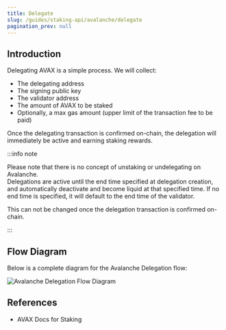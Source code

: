 ```yaml
---
title: Delegate
slug: /guides/staking-api/avalanche/delegate
pagination_prev: null
---
```



## Introduction

Delegating AVAX is a simple process. We will collect:

- The delegating address
- The signing public key
- The validator address
- The amount of AVAX to be staked
- Optionally, a max gas amount (upper limit of the transaction fee to be paid)

Once the delegating transaction is confirmed on-chain, the delegation will immediately be active and earning staking rewards.

:::info note

Please note that there is no concept of unstaking or undelegating on Avalanche.  
Delegations are active until the end time specified at delegation creation, and automatically deactivate and become liquid at that specified time.
If no end time is specified, it will default to the end time of the validator.

This can not be changed once the delegation transaction is confirmed on-chain.

:::

## Flow Diagram

Below is a complete diagram for the Avalanche Delegation flow:

<img
  src={img1}
  alt="Avalanche Delegation Flow Diagram"
  className="inline-image"
/>

## References

- <Link to="https://docs.avax.network/nodes/validate/staking">
    AVAX Docs for Staking
  </Link>

